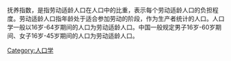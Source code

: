 {{multiple issues|
{{copyedit|time=2013-07-02T08:01:22+00:00}}
{{expand|time=2013-07-02T08:01:22+00:00}}
{{globalize|time=2013-07-02T08:01:22+00:00}}
{{unreferenced|time=2013-07-02T08:01:22+00:00}}
}}
抚养指数，是指劳动适龄人口在人口中的比重，表示每个劳动适龄人口的负担程度。劳动适龄人口指年龄处于适合参加劳动的阶段，作为生产者统计的人口。人口学一般以16岁-64岁期间的人口为劳动适龄人口。中国一般规定男子16岁-60岁期间、女子16岁-45岁期间的人口为劳动适龄人口。

[[Category:人口学|Category:人口学]]